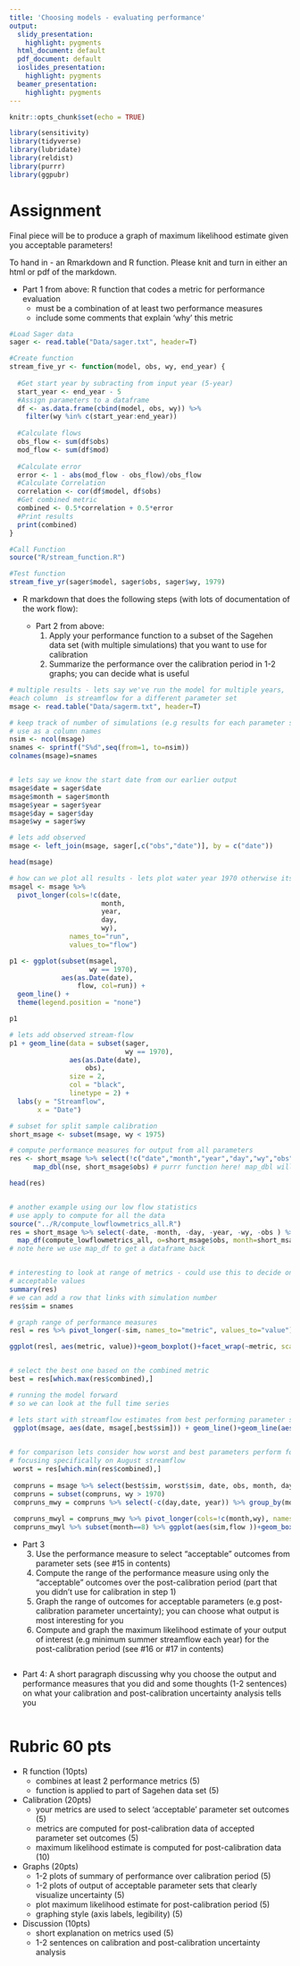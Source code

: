 ```yaml
---
title: 'Choosing models - evaluating performance'
output:
  slidy_presentation:
    highlight: pygments
  html_document: default
  pdf_document: default
  ioslides_presentation:
    highlight: pygments
  beamer_presentation:
    highlight: pygments
---
```


```r
knitr::opts_chunk$set(echo = TRUE)

library(sensitivity)
library(tidyverse)
library(lubridate)
library(reldist)
library(purrr)
library(ggpubr)
```

# Assignment

Final piece will be to produce a graph of maximum likelihood estimate given you acceptable parameters!

To hand in - an Rmarkdown and R function. Please knit and turn in either an html or pdf of the markdown. 

* Part 1 from above: R function that codes a metric for performance evaluation 
  * must be a combination of at least two performance measures
  * include some comments that explain 'why' this metric
  
```r
#Load Sager data
sager <- read.table("Data/sager.txt", header=T)

#Create function
stream_five_yr <- function(model, obs, wy, end_year) {
  
  #Get start year by subracting from input year (5-year)
  start_year <- end_year - 5
  #Assign parameters to a dataframe
  df <- as.data.frame(cbind(model, obs, wy)) %>% 
    filter(wy %in% c(start_year:end_year))
  
  #Calculate flows
  obs_flow <- sum(df$obs)
  mod_flow <- sum(df$mod)
  
  #Calculate error
  error <- 1 - abs(mod_flow - obs_flow)/obs_flow
  #Calculate Correlation
  correlation <- cor(df$model, df$obs)
  #Get combined metric
  combined <- 0.5*correlation + 0.5*error
  #Print results
  print(combined)
}

#Call Function
source("R/stream_function.R")

#Test function
stream_five_yr(sager$model, sager$obs, sager$wy, 1979)
```
  
  
* R markdown that does the following steps (with lots of documentation of the work flow):

  * Part 2 from above: 
    1. Apply your performance function to a subset of the Sagehen data set (with multiple simulations) that you want to use for calibration 
    2. Summarize the performance over the calibration period in 1-2 graphs; you can decide what is useful 
  
```r
# multiple results - lets say we've run the model for multiple years, 
#each column  is streamflow for a different parameter set
msage <- read.table("Data/sagerm.txt", header=T)

# keep track of number of simulations (e.g results for each parameter set) 
# use as a column names
nsim <- ncol(msage)
snames <- sprintf("S%d",seq(from=1, to=nsim))
colnames(msage)=snames


# lets say we know the start date from our earlier output
msage$date = sager$date
msage$month = sager$month
msage$year = sager$year
msage$day = sager$day
msage$wy = sager$wy

# lets add observed
msage <- left_join(msage, sager[,c("obs","date")], by = c("date"))

head(msage)

# how can we plot all results - lets plot water year 1970 otherwise its hard to see
msagel <- msage %>%
  pivot_longer(cols=!c(date,
                       month,
                       year,
                       day,
                       wy),
               names_to="run",
               values_to="flow")

p1 <- ggplot(subset(msagel,
                    wy == 1970),
             aes(as.Date(date),
                 flow, col=run)) + 
  geom_line() + 
  theme(legend.position = "none")

p1

# lets add observed stream-flow
p1 + geom_line(data = subset(sager, 
                             wy == 1970),
               aes(as.Date(date),
                   obs),
               size = 2,
               col = "black",
               linetype = 2) + 
  labs(y = "Streamflow",
       x = "Date")

# subset for split sample calibration
short_msage <- subset(msage, wy < 1975)

# compute performance measures for output from all parameters
res <- short_msage %>% select(!c("date","month","year","day","wy","obs")) %>%
      map_dbl(nse, short_msage$obs) # purrr function here! map_dbl will apply the function nse() to each column in our data frame against the observed and returns a vector

head(res)


# another example using our low flow statistics
# use apply to compute for all the data
source("../R/compute_lowflowmetrics_all.R")
res = short_msage %>% select(-date, -month, -day, -year, -wy, -obs ) %>%
  map_df(compute_lowflowmetrics_all, o=short_msage$obs, month=short_msage$month, day=short_msage$day, year=short_msage$year, wy=short_msage$wy)
# note here we use map_df to get a dataframe back 


# interesting to look at range of metrics - could use this to decide on
# acceptable values
summary(res)
# we can add a row that links with simulation number
res$sim = snames

# graph range of performance measures
resl = res %>% pivot_longer(-sim, names_to="metric", values_to="value")

ggplot(resl, aes(metric, value))+geom_boxplot()+facet_wrap(~metric, scales="free")


# select the best one based on the combined metric
best = res[which.max(res$combined),]

# running the model forward
# so we can look at the full time series

# lets start with streamflow estimates from best performing parameter set
 ggplot(msage, aes(date, msage[,best$sim])) + geom_line()+geom_line(aes(date, obs), col="red") 

 
# for comparison lets consider how worst and best parameters perform for subsequent simulations
# focusing specifically on August streamflow
 worst = res[which.min(res$combined),]
 
 compruns = msage %>% select(best$sim, worst$sim, date, obs, month, day, year, wy)
 compruns = subset(compruns, wy > 1970)
 compruns_mwy = compruns %>% select(-c(day,date, year)) %>% group_by(month, wy) %>% summarize(across(everything(), mean))
 
 compruns_mwyl = compruns_mwy %>% pivot_longer(cols=!c(month,wy), names_to="sim", values_to="flow")
 compruns_mwyl %>% subset(month==8) %>% ggplot(aes(sim,flow ))+geom_boxplot()
```


  * Part 3  
    3. Use the performance measure to select "acceptable" outcomes from parameter sets (see #15 in contents)
    4. Compute the range of the performance measure using only the "acceptable" outcomes over the post-calibration period (part that you didn't use for calibration in step 1)
    5. Graph the range of outcomes for acceptable parameters (e.g post-calibration parameter uncertainty); you can choose what output is most interesting for you 
    6. Compute and graph the maximum likelihood estimate of your output of interest (e.g minimum summer streamflow each year) for the post-calibration period (see #16 or #17 in contents)


```r

```


  * Part 4: A short paragraph discussing why you choose the output and performance measures that you did and some thoughts (1-2 sentences) on what your calibration and post-calibration uncertainty analysis tells you
  
```r

```


# Rubric 60 pts 

* R function (10pts) 
  * combines at least 2 performance metrics (5)
  * function is applied to part of Sagehen data set (5)
  
* Calibration (20pts)
  * your metrics are used to select 'acceptable' parameter set outcomes (5)
  * metrics are computed for post-calibration data of accepted parameter set outcomes (5)
  * maximum likelihood estimate is computed for post-calibration data (10)
  
* Graphs (20pts)
  * 1-2 plots of summary of performance over calibration period (5) 
  * 1-2 plots of output of acceptable parameter sets that clearly visualize uncertainty (5)
  * plot maximum likelihood estimate for post-calibration period (5) 
  * graphing style (axis labels, legibility) (5)
  
* Discussion (10pts)
  * short explanation on metrics used (5) 
  * 1-2 sentences on calibration and post-calibration uncertainty analysis 



